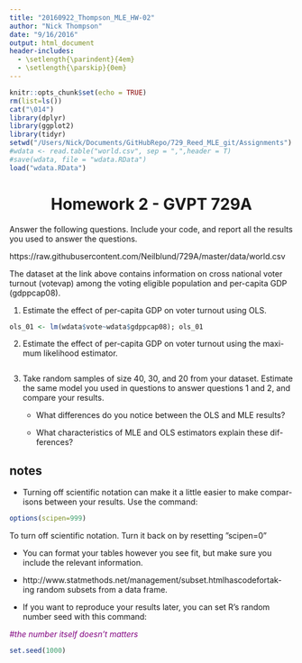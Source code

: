 ```yaml
---
title: "20160922_Thompson_MLE_HW-02"
author: "Nick Thompson"
date: "9/16/2016"
output: html_document
header-includes:
  - \setlength{\parindent}{4em}
  - \setlength{\parskip}{0em}
---
```


```r
knitr::opts_chunk$set(echo = TRUE)
rm(list=ls())
cat("\014")
library(dplyr)
library(ggplot2)
library(tidyr)
setwd("/Users/Nick/Documents/GitHubRepo/729_Reed_MLE_git/Assignments")
#wdata <- read.table("world.csv", sep = ",",header = T)
#save(wdata, file = "wdata.RData")
load("wdata.RData")
```

<center> <h1>Homework 2 - GVPT 729A</h1> </center>

Answer the following questions. Include your code, and report all the results you used to answer the questions.

https://raw.githubusercontent.com/Neilblund/729A/master/data/world.csv

The dataset at the link above contains information on cross national voter turnout (votevap) among the voting eligible population and per-capita GDP (gdppcap08).

1. Estimate the effect of per-capita GDP on voter turnout using OLS.

```r
ols_01 <- lm(wdata$vote~wdata$gdppcap08); ols_01
```

2. Estimate the effect of per-capita GDP on voter turnout using the maxi- mum likelihood estimator.

```r


```

3. Take random samples of size 40, 30, and 20 from your dataset. Estimate the same model you used in questions to answer questions 1 and 2, and compare your results.

    * What differences do you notice between the OLS and MLE results? 

    * What characteristics of MLE and OLS estimators explain these dif-
ferences?

## notes

* Turning off scientific notation can make it a little easier to make compar- isons between your results. Use the command:
```r
options(scipen=999)
```
To turn off scientific notation. Turn it back on by resetting ”scipen=0”

* You can format your tables however you see fit, but make sure you include the relevant information.

* http://www.statmethods.net/management/subset.htmlhascodefortak- ing random subsets from a data frame.

* If you want to reproduce your results later, you can set R’s random number seed with this command:

*<span style="color:purple">#the number itself doesn't matters</span>*

```r
set.seed(1000)
```

